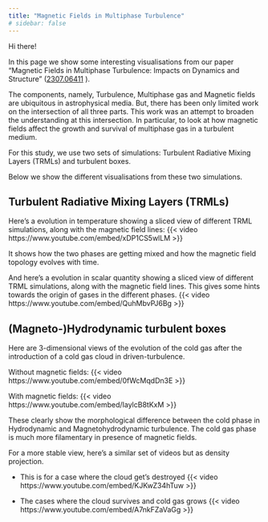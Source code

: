 ```yaml
---
title: "Magnetic Fields in Multiphase Turbulence"
# sidebar: false
---
```


Hi there!

In this page we show some interesting visualisations from our paper "Magnetic Fields in Multiphase Turbulence: 
Impacts on Dynamics and Structure" ([2307.06411](https://arxiv.org/abs/2307.06411) ).

The components, namely, Turbulence, Multiphase gas and Magnetic fields 
are ubiquitous in astrophysical media. But, there has been only limited work on the intersection of all
three parts. This work was an attempt to broaden the understanding at this intersection.
In particular, to look at how magnetic fields affect the growth and survival of multiphase gas in a turbulent medium.   

For this study, we use two sets of simulations: Turbulent Radiative Mixing Layers (TRMLs) and turbulent boxes.

Below we show the different visualisations from these two simulations.

## Turbulent Radiative Mixing Layers (TRMLs)

Here's a evolution in temperature showing a sliced view of different TRML simulations, along with the magnetic field lines:
{{< video https://www.youtube.com/embed/xDP1CS5wlLM >}}

It shows how the two phases are getting mixed and how the magnetic field topology evolves with time. 

And here's a evolution in scalar quantity showing a sliced view of different TRML simulations, along with the magnetic field lines.
This gives some hints towards the origin of gases in the different phases.
{{< video https://www.youtube.com/embed/QuhMbvPJ6Bg >}}

## (Magneto-)Hydrodynamic turbulent boxes

Here are 3-dimensional views of the evolution of the cold gas after the introduction of a cold gas cloud in driven-turbulence.

Without magnetic fields:
{{< video https://www.youtube.com/embed/0fWcMqdDn3E >}}

With magnetic fields:
{{< video https://www.youtube.com/embed/IaylcB8tKxM >}}

These clearly show the morphological difference between the cold phase in Hydrodynamic and Magnetohydrodynamic turbulence.
The cold gas phase is much more filamentary in presence of magnetic fields.

For a more stable view, here's a similar set of videos but as density projection.

* This is for a case where the cloud get's destroyed
{{< video https://www.youtube.com/embed/KJKwZ34hTuw >}}
 
* The cases where the cloud survives and cold gas grows
{{< video https://www.youtube.com/embed/A7nkFZaVaGg >}}


